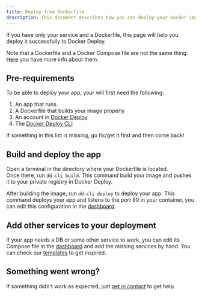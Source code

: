 ```yaml
---
title: Deploy from Dockerfile
description: This document describes how you can deploy your Docker image if you only have a Dockerfile
---
```


If you have only your service and a Dockerfile, this page will help you deploy it successfully to Docker Deploy.

Note that a Dockerfile and a Docker Compose file are not the same thing. [Here](https://stackoverflow.com/a/45549372) you have more info about them.

## Pre-requirements

To be able to deploy your app, your will first need the following:

1. An app that runs.
2. A Dockerfile that builds your image properly
3. An account in [Docker Deploy](https://dockerdeploy.cloud/dashboard)
4. The [Docker Deploy CLI](/quickstart/cli)

If something in this list is missing, go fix/get it first and then come back!

## Build and deploy the app

Open a terminal in the directory where your Dockerfile is located.  
Once there, run `dd-cli build`. This command build your image and pushes it to your private registry in Docker Deploy.

After building the image, run `dd-cli deploy` to deploy your app. This command deploys your app and listens to the port 80 in your container, you can edit this configuration in the [dashboard](https://dockerdeploy.cloud/dashboard).

## Add other services to your deployment

If your app needs a DB or some other service to work, you can edit its Compose file in the [dashboard](https://dockerdeploy.cloud/dashboard) and add the missing services by hand. You can check our [templates](https://github.com/jclapadula/docker-deploy/tree/main/templates) to get inspired.

## Something went wrong?

If something didn't work as expected, just [get in contact](mailto:support@dockerdeploy.cloud) to get help.
